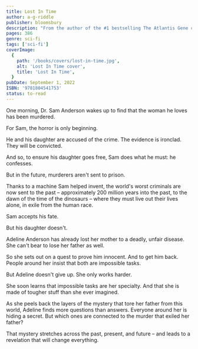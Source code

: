 ```yaml
---
title: Lost In Time
author: a-g-riddle
publisher: bloomsbury
description: "From the author of the #1 bestselling The Atlantis Gene comes a new novel in which the world’s past and future rests in the hands of five unwitting strangers in this definitive edition of A. G. Riddle's time-traveling, mind-bending speculative thriller."
pages: 386
genre: sci-fi
tags: ['sci-fi']
coverImage:
  {
    path: '/books/covers/lost-in-time.jpg',
    alt: 'Lost In Time cover',
    title: 'Lost In Time',
  }
pubDate: September 1, 2022
ISBN: '9781804541753'
status: to-read
---
```


One morning, Dr. Sam Anderson wakes up to find that the woman he loves has been murdered.

For Sam, the horror is only beginning.

He and his daughter are accused of the crime. The evidence is ironclad. They will be convicted.

And so, to ensure his daughter goes free, Sam does what he must: he confesses.

But in the future, murderers aren't sent to prison.

Thanks to a machine Sam helped invent, the world's worst criminals are now sent to the past – approximately 200 million years into the past, to the dawn of the time of the dinosaurs – where they must live out their lives alone, in exile from the human race.

Sam accepts his fate.

But his daughter doesn't.

Adeline Anderson has already lost her mother to a deadly, unfair disease. She can't bear to lose her father as well.

So she sets out on a quest to prove him innocent. And to get him back. People around her insist that both are impossible tasks.

But Adeline doesn't give up. She only works harder.

She soon learns that impossible tasks are her specialty. And that she is made of tougher stuff than she ever imagined.

As she peels back the layers of the mystery that tore her father from this world, Adeline finds more questions than answers. Everyone around her is hiding a secret. But which ones are connected to the murder that exiled her father?

That mystery stretches across the past, present, and future – and leads to a revelation that will change everything.
